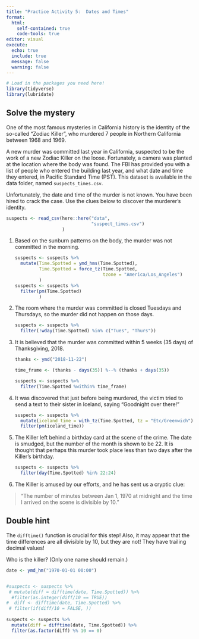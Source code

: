 ```yaml
---
title: "Practice Activity 5:  Dates and Times"
format: 
  html: 
    self-contained: true
    code-tools: true
editor: visual
execute: 
  echo: true
  include: true
  message: false
  warning: false
---
```


```r
# Load in the packages you need here!
library(tidyverse)
library(lubridate)

```

## Solve the mystery

One of the most famous mysteries in California history is the identity of the so-called "Zodiac Killer", who murdered 7 people in Northern California between 1968 and 1969.

A new murder was committed last year in California, suspected to be the work of a new Zodiac Killer on the loose. Fortunately, a camera was planted at the location where the body was found. The FBI has provided you with a list of people who entered the building last year, and what date and time they entered, in Pacific Standard Time (PST). This dataset is available in the data folder, named `suspects_times.csv`.

Unfortunately, the date and time of the murder is not known. You have been hired to crack the case. Use the clues below to discover the murderer's identity.

```r
suspects <- read_csv(here::here("data",
                                "suspect_times.csv")
                     )
```

1.  Based on the sunburn patterns on the body, the murder was not committed in the morning.

    ```r

    suspects <- suspects %>%
      mutate(Time.Spotted = ymd_hms(Time.Spotted),
             Time.Spotted = force_tz(Time.Spotted, 
                                     tzone = "America/Los_Angeles")
             )
    suspects <- suspects %>%
      filter(pm(Time.Spotted)
             )

    ```

2.  The room where the murder was committed is closed Tuesdays and Thursdays, so the murder did not happen on those days.

    ```r

    suspects <- suspects %>%
      filter(!wday(Time.Spotted) %in% c("Tues", "Thurs"))

    ```

3.  It is believed that the murder was committed within 5 weeks (35 days) of Thanksgiving, 2018.

    ```r
    thanks <- ymd("2018-11-22")

    time_frame <- (thanks - days(35)) %--% (thanks + days(35))

    suspects <- suspects %>%
      filter(Time.Spotted %within% time_frame)

    ```

4.  It was discovered that just before being murdered, the victim tried to send a text to their sister in Iceland, saying "Goodnight over there!"

    ```r


    suspects <- suspects %>%
      mutate(iceland_time = with_tz(Time.Spotted, tz = "Etc/Greenwich")) %>%
      filter(pm(iceland_time))
      

    ```

5.  The Killer left behind a birthday card at the scene of the crime. The date is smudged, but the number of the month is shown to be 22. It is thought that perhaps this murder took place less than two days after the Killer's birthday.

    ```r

    suspects <- suspects %>%
      filter(day(Time.Spotted) %in% 22:24)

    ```

6.  The Killer is amused by our efforts, and he has sent us a cryptic clue:

> "The number of minutes between Jan 1, 1970 at midnight and the time I arrived on the scene is divisible by 10."

::: callout-tip
# Double hint

The `difftime()` function is crucial for this step! Also, it may appear that the time differences are all divisible by 10, but they are not! They have trailing decimal values!
:::

Who is the killer? (Only one name should remain.)

```r
date <- ymd_hm("1970-01-01 00:00")


#suspects <- suspects %>%
 # mutate(diff = difftime(date, Time.Spotted)) %>%
  #filter(as.integer(diff/10 == TRUE))
#  diff <- difftime(date, Time.Spotted) %>%
 # filter(if(diff/10 = FALSE, ))
  
suspects <- suspects %>%
  mutate(diff = difftime(date, Time.Spotted)) %>%
  filter(as.factor(diff) %% 10 == 0)


```
